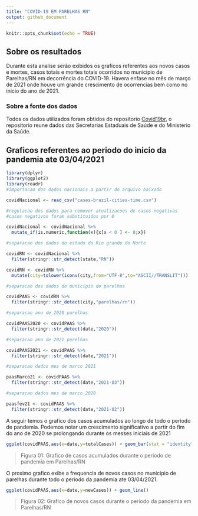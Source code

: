 ```yaml
---
title: "COVID-19 EM PARELHAS RN"
output: github_document
---
```


```r
knitr::opts_chunk$set(echo = TRUE)
```

## Sobre os resultados

Durante esta analise serão exibidos os graficos referentes aos novos casos e mortes, casos totais e mortes totais ocorridos no municipio de Parelhas/RN em decorrência do COVID-19. Havera enfase no mês de março de 2021 onde houve um grande crescimento de ocorrencias bem como no inicio do ano de 2021.

### Sobre a fonte dos dados

Todos os dados utilizados foram obtidos do repositorio [Covid19br](https://github.com/wcota/covid19br), o repositorio reune dados das Secretarias Estaduais de Saúde e do Ministerio da Saúde.

## Graficos referentes ao periodo do inicio da pandemia ate 03/04/2021
```r
library(dplyr)
library(ggplot2)
library(readr)
#importacao dos dados nacionais a partir do arquivo baixado

covidNacional <- read_csv("cases-brazil-cities-time.csv") 

#regulacao dos dados para remover atualizacoes de casos negativas
#casos negativos foram substituidos por 0

covidNacional <- covidNacional %>%
  mutate_if(is.numeric,function(x){x[x < 0 ] <- 0;x})

#separacao dos dados do estado do Rio grande do Norte

covidRN <- covidNacional %>%
  filter(stringr::str_detect(state,"RN"))

covidRN <- covidRN %>%
  mutate(city=tolower(iconv(city,from="UTF-8",to="ASCII//TRANSLIT")))

#separacao dos dados do municipio de parelhas

covidPAAS <- covidRN %>%
  filter(stringr::str_detect(city,"parelhas/rn"))

#separacao ano de 2020 parelhas

covidPAAS2020 <- covidPAAS %>%
  filter(stringr::str_detect(date,"2020"))

#separacao ano de 2021 parelhas

covidPAAS2021 <- covidPAAS %>%
  filter(stringr::str_detect(date,"2021"))

#separacao dados mes de marco 2021

paasMarco21 <- covidPAAS %>%
  filter(stringr::str_detect(date,"2021-03"))

#separacao dados mes de marco 2020

paasfev21 <- covidPAAS %>%
  filter(stringr::str_detect(date,"2021-02"))
```
A seguir temos o grafico dos casos acumulados ao longo de todo o periodo de pandemia. Podemos notar um crescimento significativo a partir do fim do ano de 2020 se prolongando durante os messes iniciais de 2021
```r
ggplot(covidPAAS,aes(x=date,y=totalCases)) + geom_bar(stat = "identity")
```

> Figura 01: Grafico de casos acumulados durante o periodo de pandemia em Parelhas/RN

O proximo grafico exibe a frequencia de novos casos no municipio de parelhas durante todo o periodo da pandemia ate 03/04/2021.
```r
ggplot(covidPAAS,aes(x=date,y=newCases)) + geom_line()
```

> Figura 02: Grafico de novos casos durante o periodo da pandemia em Parelhas/RN




